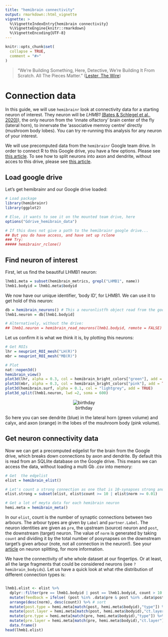 ```yaml
---
title: "hemibrain connectivity"
output: rmarkdown::html_vignette
vignette: >
  %\VignetteIndexEntry{hemibrain connectivity}
  %\VignetteEngine{knitr::rmarkdown}
  %\VignetteEncoding{UTF-8}
---
```


```r
knitr::opts_chunk$set(
  collapse = TRUE,
  comment = "#>"
)
```

> "We’re Building Something, Here, Detective, We’re Building It From Scratch. All The Pieces Matter."
([Lester, The Wire](https://en.wikipedia.org/wiki/The_Wire))

# Connection data

In this guide, we will use `hemibrainr` look at connectivity data for a starting neuron of interest. They neuron will be *LHMB1* [(Bates & Schlegel et al., 2020)](https://www.sciencedirect.com/science/article/pii/S0960982220308587)), the only neuron from the 'innate olfactory' brain center of the fly (lateral horn), to innervate the 'associative memroy centre' directly (mushroom body lobes). You can try re-running this analysis for any neuron of your interest.

We will use precomputed data from  the `hemibrainr` Google team drive. In order to connect R to this Google drive, you have a few options. Please see [this article](https://natverse.github.io/hemibrainr/articles/google_filestream.html). To see how to split neurons into axon and dendrite, without acces to this drive, please see [this article](https://natverse.github.io/hemibrainr/articles/hemibrain_axons_dendrites.html).

## Load google drive

Let's get hemibrainr and our Google drive loaded:

```r
# Load package
library(hemibrainr)
library(ggplot2)

# Else, it wants to see it on the mounted team drive, here
options("Gdrive_hemibrain_data")

# If this does not give a path to the hemibrainr google drive...
## But you do have access, and have set up rclone
### Try:
##### hemibrainr_rclone()
```

## Find neuron of interest

First, let us find the beautiful LHMB1 neuron:

```r
lhmb1.meta = subset(hemibrain_metrics, grepl("LHMB1", name))
lhmb1.bodyid = lhmb1.meta$bodyid
```

We now have our unique identifier, 'body ID', for LHMB1. We can use it to get hold of this neuron:

```r
db = hemibrain_neurons() # This a neuronlistfh object read from the google drive
lhmb1.neuron = db[lhmb1.bodyid]

# Alternatively, without the drive:
## lhmb1.neuron = hemibrain_read_neurons(lhmb1.bodyid, remote = FALSE)
```

Let us confirm it is what we think it is, by plotting this neurons:

```r
# Get ROIs
lhr = neuprint_ROI_mesh("LH(R)")
mbr = neuprint_ROI_mesh("MB(R)")

# Plot
nat::nopen3d()
hemibrain_view()
plot3d(lhr, alpha = 0.3, col = hemibrain_bright_colors["green"], add = TRUE)
plot3d(mbr, alpha = 0.3, col = hemibrain_bright_colors["pink"], add = TRUE)
plot3d(hemibrain.surf, alpha = 0.1, col = "lightgrey", add = TRUE)
plot3d_split(lhmb1.neuron, lwd =2, soma = 600)
```

<center>
![birthday](https://raw.githubusercontent.com/natverse/hemibrainr/master/inst/images/birthday.png)
</center>

So here you can see dendrite (blue) in the lateral horn (green volume) and calyx, and axon (orange) in the lobes of the msuhroom body (pink volume).

## Get neuron connectivity data

Now we can get a precomputed edgelist for the brain from the Google drive, which breaks down connections by axon and dendrite. By default this is read from an SQLlite database on the Google drive. This means we can access the data, without loading a multi Gb .csv into memory:

```r
# Get  the edgelist
elist = hemibrain_elist()

# Let's count a strong connection as one that is 10-synapses strong and/or account for at least 1% of the downstream arbour's postsynapses:
elist.strong = subset(elist, elist$count >= 10 | elist$norm >= 0.01)

# Get a lot of meyta data for each hemibrain neuron
hemi.meta = hemibrain_meta()
```

In our `elist`, count is the number of synaptic connections between two arbours. The arbour types are given by `Label` and `partner.Label`. The neuron identities are given as `pre`, the upstream (source) neuron and `post`, the downstream (target) neuron. The value of `norm` is generated by taking `count` and dividing it by the total number of posynapses on the downstream target's given arbour (note, not all connection in the neuron!). See your [article](https://natverse.github.io/hemibrainr/articles/hemibrain_axons_dendrites.html) on neuron splitting, for more information.

We have the connectivity of whe whole dataset at our fingertips. Or at least, all the large fragments that could be considered neurons (see `?hemibrain_bodyids`). Let us have a quick look at what rthe distribution of different connection types is:

```r

```


```r
lhmb1.elist <- elist %>%
  dplyr::filter(pre == lhmb1.bodyid | post == lhmb1.bodyid, count > 10 | norm > 0.01) %>%
  mutate(feedback = ifelse( (post %in% .data$pre & post %in% .data$post)) & !post%in%lhmb1.bodyid ) %>%
  arrange(desc(norm), desc(count)) %>% # sort
  mutate(post.type = hemi.meta[match(post, hemi.meta$bodyid),"type"]) %>% # cell type
  mutate(post.layer = hemi.meta[match(post, hemi.meta$bodyid),"ct.layer"]) %>% # 'layre' in the olfactory system
  mutate(pre.type = hemi.meta[match(pre, hemi.meta$bodyid),"type"]) %>%
  mutate(pre.layer = hemi.meta[match(pre, hemi.meta$bodyid),"ct.layer"]) %>%
  data.frame()
head(lhmb1.elist)
```


